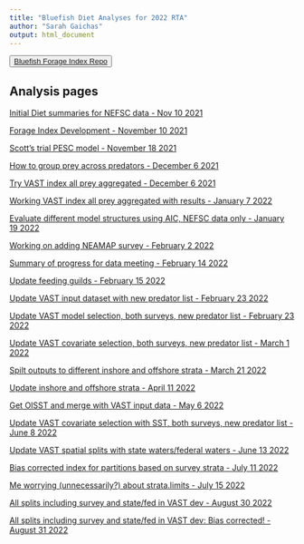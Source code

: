 ```yaml
---
title: "Bluefish Diet Analyses for 2022 RTA"
author: "Sarah Gaichas"
output: html_document
---
```


<button>
    <a href="https://github.com/sgaichas/bluefishdiet"> Bluefish Forage Index Repo </a>
</button>


<!-- ADD LINKS BELOW, note, using the RMD link syntax will open the presentation in the same tab, which is annoying. Use the html with the "_blank" to fix that behavior -->

## Analysis pages
 

<a href="https://sgaichas.github.io/bluefishdiet/DietSummary.html" target="_blank"> Initial Diet summaries for NEFSC data - Nov 10 2021 </a>

<a href="https://sgaichas.github.io/bluefishdiet/ForageIndex.html" target="_blank"> Forage Index Development - November 10 2021 </a>

<a href="https://sgaichas.github.io/bluefishdiet/PiscPESCbySL.html" target="_blank"> Scott's trial PESC model - November 18 2021 </a>

<a href="https://sgaichas.github.io/bluefishdiet/PreyAggs.html" target="_blank"> How to group prey across predators - December 6 2021 </a>

<a href="https://sgaichas.github.io/bluefishdiet/VASTmod1.html" target="_blank"> Try VAST index all prey aggregated - December 6 2021 </a>

<a href="https://sgaichas.github.io/bluefishdiet/VASTmod2.html" target="_blank"> Working VAST index all prey aggregated with results - January 7 2022 </a>

<a href="https://sgaichas.github.io/bluefishdiet/VASTmodsel.html" target="_blank"> Evaluate different model structures using AIC, NEFSC data only - January 19 2022 </a>

<a href="https://sgaichas.github.io/bluefishdiet/AddNEAMAP.html" target="_blank"> Working on adding NEAMAP survey - February 2 2022 </a>

<a href="https://sgaichas.github.io/bluefishdiet/DataMeetingSummary.html" target="_blank"> Summary of progress for data meeting - February 14 2022 </a>

<a href="https://sgaichas.github.io/bluefishdiet/PreySimilarityUpdate.html" target="_blank"> Update feeding guilds - February 15 2022 </a>

<a href="https://sgaichas.github.io/bluefishdiet/UpdateVAST_Inputs.html" target="_blank"> Update VAST input dataset with new predator list - February 23 2022 </a>

<a href="https://sgaichas.github.io/bluefishdiet/VASTmodsel_updatedPreds.html" target="_blank"> Update VAST model selection, both surveys, new predator list - February 23 2022 </a>

<a href="https://sgaichas.github.io/bluefishdiet/VASTcovariates_updatedPreds.html" target="_blank"> Update VAST covariate selection, both surveys, new predator list - March 1 2022 </a>

<a href="https://sgaichas.github.io/bluefishdiet/InshoreOffshoreDefs.html" target="_blank"> Spilt outputs to different inshore and offshore strata - March 21 2022 </a>

<a href="https://sgaichas.github.io/bluefishdiet/RegionalIndices.html" target="_blank"> Update inshore and offshore strata - April 11 2022 </a>

<a href="https://sgaichas.github.io/bluefishdiet/SSTmethods.html" target="_blank"> Get OISST and merge with VAST input data - May 6 2022 </a>

<a href="https://sgaichas.github.io/bluefishdiet/VASTcovariates_updatedPreds_sst.html" target="_blank"> Update VAST covariate selection with SST, both surveys, new predator list - June 8 2022 </a>

<a href="https://sgaichas.github.io/bluefishdiet/VASTcovariates_updatedPreds_sst_3mi.html" target="_blank"> Update VAST spatial splits with state waters/federal waters - June 13 2022 </a>

<a href="https://sgaichas.github.io/bluefishdiet/VASTcovariates_finalmod_survstrat.html" target="_blank"> Bias corrected index for partitions based on survey strata - July 11 2022 </a>

<a href="https://sgaichas.github.io/bluefishdiet/VASTcovariates_finalmod_strattest.html" target="_blank"> Me worrying (unnecessarily?) about strata.limits - July 15 2022 </a>

<a href="https://sgaichas.github.io/bluefishdiet/VASTcovariates_finalmod_3misurvstrat.html" target="_blank"> All splits including survey and state/fed in VAST dev - August 30 2022 </a>

<a href="https://sgaichas.github.io/bluefishdiet/VASTcovariates_finalmod_3misurvstrat.html" target="_blank"> All splits including survey and state/fed in VAST dev: Bias corrected! - August 31 2022 </a>

